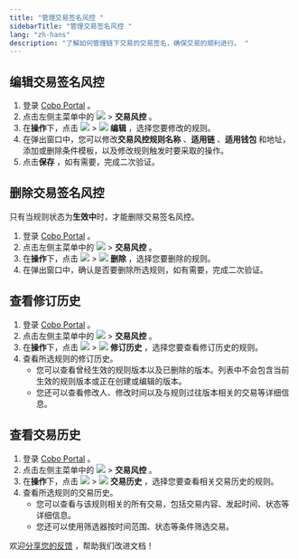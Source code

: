 ```yaml
---
title: "管理交易签名风控 "
sidebarTitle: "管理交易签名风控 "
lang: "zh-hans"
description: "了解如何管理链下交易的交易签名，确保交易的顺利进行。 "
---
```


## 编辑交易签名风控
1. 登录 [Cobo Portal](https://portal.cobo.com/login) 。
2. 点击左侧主菜单中的 <img src="/cn/images/common/wallets_icon_cn.svg" className="icon"/> > **交易风控** 。
3. 在**操作**下，点击 <img src="/cn/images/common/icon_more.svg" className="icon"/> > <img src="/cn/images/common/icon_edit.svg" className="icon"/> **编辑** ，选择您要修改的规则。
4. 在弹出窗口中，您可以修改**交易风控规则名称** 、**适用链** 、**适用钱包** 和地址，添加或删除条件模板，以及修改规则触发时要采取的操作。
5. 点击**保存** ，如有需要，完成二次验证。

## 删除交易签名风控
<Note>只有当规则状态为**生效中**时，才能删除交易签名风控。</Note>

1. 登录 [Cobo Portal](https://portal.cobo.com/login) 。
2. 点击左侧主菜单中的 <img src="/cn/images/common/wallets_icon_cn.svg" className="icon"/> > **交易风控** 。
3. 在**操作**下，点击 <img src="/cn/images/common/icon_more.svg" className="icon"/> > <img src="/cn/images/common/icon_delete.svg" className="icon"/> **删除** ，选择您要删除的规则。
4. 在弹出窗口中，确认是否要删除所选规则，如有需要，完成二次验证。

## 查看修订历史
1. 登录 [Cobo Portal](https://portal.cobo.com/login) 。
2. 点击左侧主菜单中的 <img src="/cn/images/common/wallets_icon_cn.svg" className="icon"/> > **交易风控** 。
3. 在**操作**下，点击 <img src="/cn/images/common/icon_more.svg" className="icon"/> > <img src="/cn/images/common/icon_revisions.svg" className="icon"/> **修订历史** ，选择您要查看修订历史的规则。
4. 查看所选规则的修订历史。
   - 您可以查看曾经生效的规则版本以及已删除的版本。列表中不会包含当前生效的规则版本或正在创建或编辑的版本。
   - 您还可以查看修改人、修改时间以及与规则过往版本相关的交易等详细信息。

## 查看交易历史
1. 登录 [Cobo Portal](https://portal.cobo.com/login) 。
2. 点击左侧主菜单中的 <img src="/cn/images/common/wallets_icon_cn.svg" className="icon"/> > **交易风控** 。
3. 在**操作**下，点击 <img src="/cn/images/common/icon_more.svg" className="icon"/> > <img src="/cn/images/common/icon_transactions.svg" className="icon"/> **交易历史** ，选择您要查看相关交易历史的规则。
4. 查看所选规则的交易历史。
   - 您可以查看与该规则相关的所有交易，包括交易内容、发起时间、状态等详细信息。
   - 您还可以使用筛选器按时间范围、状态等条件筛选交易。

<Tip>欢迎[分享您的反馈](https://forms.zohopublic.com/cobo/form/DocumentFeedbackForm/formperma/QvLOhxJv1_JMsJ-1dleZ8Itb_7rzN-LtgvsDdxosoVI?referrername=manuals) ，帮助我们改进文档！</Tip>
